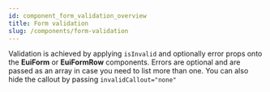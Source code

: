 ```yaml
---
id: component_form_validation_overview
title: Form validation
slug: /components/form-validation
---
```


Validation is achieved by applying `isInvalid` and optionally error props onto the **EuiForm**
or **EuiFormRow** components. Errors are optional and are passed as an array in case you need
to list more than one. You can also hide the callout by passing `invalidCallout="none"`

<!-- TODO: Add example -->
